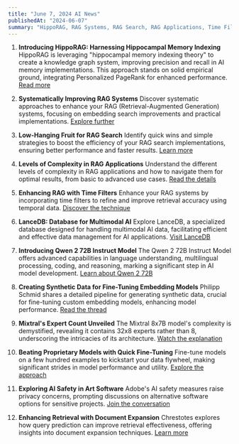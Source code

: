 ```yaml
---
title: "June 7, 2024 AI News"
publishedAt: "2024-06-07"
summary: "HippoRAG, RAG Systems, RAG Search, RAG Applications, Time Filters, LanceDB, Qwen 2 72B Instruct Model, Synthetic Data, Mixtral's Expert Count, Fine-Tuning Models, AI Safety in Art Software, Document Expansion"
---
```


1. **Introducing HippoRAG: Harnessing Hippocampal Memory Indexing**
   HippoRAG is leveraging "hippocampal memory indexing theory" to create a knowledge graph system, improving precision and recall in AI memory implementations. This approach stands on solid empirical ground, integrating Personalized PageRank for enhanced performance.
   [Read more](https://arxiv.org/abs/2310.08560)

2. **Systematically Improving RAG Systems**
   Discover systematic approaches to enhance your RAG (Retrieval-Augmented Generation) systems, focusing on embedding search improvements and practical implementations.
   [Explore further](https://jxnl.co/writing/2024/05/22/systematically-improving-your-rag/?utm_source=ainews&utm_medium=email&utm_campaign=ainews-hipporag-first-do-knowledge-graph)

3. **Low-Hanging Fruit for RAG Search**
   Identify quick wins and simple strategies to boost the efficiency of your RAG search implementations, ensuring better performance and faster results.
   [Learn more](https://jxnl.co/writing/2024/05/11/low-hanging-fruit-for-rag-search/?utm_source=ainews&utm_medium=email&utm_campaign=ainews-hipporag-first-do-knowledge-graph)

4. **Levels of Complexity in RAG Applications**
   Understand the different levels of complexity in RAG applications and how to navigate them for optimal results, from basic to advanced use cases.
   [Read the details](https://jxnl.co/writing/2024/02/28/levels-of-complexity-rag-applications/?utm_source=ainews&utm_medium=email&utm_campaign=ainews-hipporag-first-do-knowledge-graph)

5. **Enhancing RAG with Time Filters**
   Enhance your RAG systems by incorporating time filters to refine and improve retrieval accuracy using temporal data.
   [Discover the technique](https://useinstructor.com/news/2024/06/06/enhancing-rag-with-time-filters-using-instructor/?utm_source=ainews&utm_medium=email&utm_campaign=ainews-hipporag-first-do-knowledge-graph)

6. **LanceDB: Database for Multimodal AI**
   Explore LanceDB, a specialized database designed for handling multimodal AI data, facilitating efficient and effective data management for AI applications.
   [Visit LanceDB](https://lancedb.com/?utm_source=ainews&utm_medium=email&utm_campaign=ainews-hipporag-first-do-knowledge-graph)

7. **Introducing Qwen 2 72B Instruct Model**
   The Qwen 2 72B Instruct Model offers advanced capabilities in language understanding, multilingual processing, coding, and reasoning, marking a significant step in AI model development.
   [Learn about Qwen 2 72B](https://huggingface.co/news/qwen2-72b-instruct?utm_source=ainews&utm_medium=email&utm_campaign=ainews-hipporag-first-do-knowledge-graph)

8. **Creating Synthetic Data for Fine-Tuning Embedding Models**
   Philipp Schmid shares a detailed pipeline for generating synthetic data, crucial for fine-tuning custom embedding models, enhancing model performance.
   [Read the thread](https://x.com/_philschmid/status/1798388387822317933?utm_source=ainews&utm_medium=email&utm_campaign=ainews-hipporag-first-do-knowledge-graph)

9. **Mixtral's Expert Count Unveiled**
   The Mixtral 8x7B model's complexity is demystified, revealing it contains 32x8 experts rather than 8, underscoring the intricacies of its architecture.
   [Watch the explanation](https://youtu.be/RcJ1YXHLv5o?si=gjcu--95HafBwEaT&utm_source=ainews&utm_medium=email&utm_campaign=ainews-hipporag-first-do-knowledge-graph)

10. **Beating Proprietary Models with Quick Fine-Tuning**
    Fine-tune models on a few hundred examples to kickstart your data flywheel, making significant strides in model performance and utility.
    [Explore the approach](https://modal.com/news/fine-tuning-embeddings?utm_source=ainews&utm_medium=email&utm_campaign=ainews-hipporag-first-do-knowledge-graph)

11. **Exploring AI Safety in Art Software**
    Adobe's AI safety measures raise privacy concerns, prompting discussions on alternative software options for sensitive projects.
    [Join the conversation](https://x.com/rowancheung/status/1798738564735554047?utm_source=ainews&utm_medium=email&utm_campaign=ainews-hipporag-first-do-knowledge-graph)

12. **Enhancing Retrieval with Document Expansion**
    Chrestotes explores how query prediction can improve retrieval effectiveness, offering insights into document expansion techniques.
    [Learn more](https://manisnesan.github.io/chrestotes/posts/2023-07-07-doc-expansion-by-query-pred.html?utm_source=ainews&utm_medium=email&utm_campaign=ainews-hipporag-first-do-knowledge-graph)
